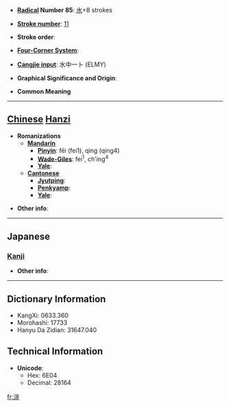 * '''[[Wiktionary:Chinese radical index| Radical]] Number 85''': [[Wiktionary:Chinese radical index 水|水]]+8 strokes

* '''[[Wiktionary:Chinese total strokes index|Stroke number]]''': [[Wiktionary:Chinese total strokes index 11|11]]

* '''Stroke order''': 

* '''[[Wiktionary:Chinese four corner index|Four-Corner System]]''': 

* '''[[Wiktionary:Chinese Cangjie index|Cangjie input]]''': 水中一卜 (ELMY)

* '''Graphical Significance and Origin''': 

* '''Common Meaning'''

----

== [[Chinese]] [[Hanzi]] ==

* '''Romanizations'''
** '''[[Mandarin]]'''
*** '''[[Pinyin]]''': fēi (fei1), qìng (qing4)
*** '''[[Wade-Giles]]''': fei<sup>1</sup>, ch'ing<sup>4</sup>
*** '''[[Yale]]''': 
** '''[[Cantonese]]'''
*** '''[[Jyutping]]''':
*** '''[[Penkyamp]]''': 
*** '''[[Yale]]''': 

* '''Other info''': 

----

==Japanese==
===[[Kanji]]===
{{kanji|on readings=[[ひ]] (hi)
|kun readings=
}}

* '''Other info''':  

----

== Dictionary Information ==

* KangXi: 0633.360
* Morohashi: 17733
* Hanyu Da Zidian: 31647.040

== Technical Information ==

* '''Unicode''':
** Hex: 6E04
** Decimal: 28164

[[fr:渄]]